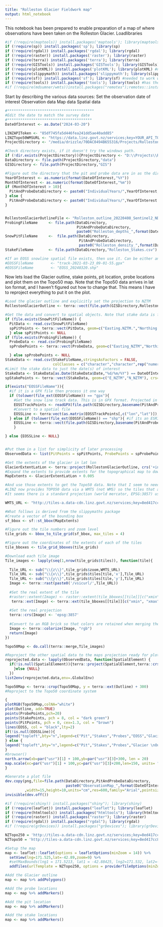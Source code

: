```yaml
---
title: "Rolleston Glacier Fieldwork map"
output: html_notebook
---
```


This notebook has been prepared to enable preparation of a map of where observations have been taken on the Rolleston Glacier.
Loadlibraries
```r
#if (!require(maptools)) install.packages('maptools'); library(maptools)
if (!require(sp)) install.packages('sp'); library(sp)
if (!require(rgdal)) install.packages('rgdal'); library(rgdal)
if (!require(raster)) install.packages('raster'); library(raster)
if (!require(terra)) install.packages('terra'); library(terra)
if (!require(GISTools)) install.packages('GISTools'); library(GISTools)
if (!require(plotKML)) install.packages('plotKML'); library(plotKML) #needed to read in the GPX data
if (!require(slippymath)) install.packages('slippymath'); library(slippymath) #needed to figure ouot wmts tiles
if (!require(sf)) install.packages('sf'); library(sf) #needed to work with slippymath
if (!require(tools)) install.packages('tools'); library(tools) #has the very useful file_ext() function
#if (!require(mdsumner/wmts))install.packages("remotes");remotes::install_github("mdsumner/wmts"); library(wmts)
```


Start by describing the various data sources:
Set the observation date of interest
Observation data
Map data
Spatial data
```r
#****************************************
#Edit the date to match the survey date
#***************************************
DateOfInterest <- as.Date("2024-03-20")

LINZAPIToken <- "85df745fa5d446fea241dd5ae40add85"
LINZTopo50WMSURL <- "https://data.linz.govt.nz/services;key=YOUR_API_TOKEN/wms?service=WMS&version=1.1.1&request=GetMap&layers=layer-50767&format=image/png&width=364&height=400&bbox=LonMin,LatMin,LonMax,LatMax"
ProjectDirectory <- "/media/drizzle/70DAC0494B655316/Projects/Rolleston Glacier/RollMassBal"

#Check directory exists, if it doesn't try the windows path.
if (!dir.exists(ProjectDirectory)){ProjectDirectory <- "D:\\Projects\\Rolleston Glacier\\RollMassBal"}
DataDirectory <- file.path(ProjectDirectory,"data")
GISDirectory <- file.path(ProjectDirectory,"GIS")

#Figure out the directory that the pit and probe data are in as the directory naming convention is based on the mass balance year range.
YearOfInterest <- as.numeric(format(DateOfInterest,"%Y"))
MonthOfInterest <- as.numeric(format(DateOfInterest,"%m"))
if (MonthOfInterest > 10){
  PitAndProbeDataDirectory <- paste0("IndividualYears/",YearOfInterest,"-",YearOfInterest + 1)
} else {
  PitAndProbeDataDirectory <- paste0("IndividualYears/",YearOfInterest - 1,"-",YearOfInterest)
}


RollestonGlacierOutlineFile <- "Rolleston_outline_20220408_Sentinel2_NDSI.shp"
ProbingFileName     <- file.path(DataDirectory,
                                 PitAndProbeDataDirectory,
                                 paste0("Rolleston_depths_",format(DateOfInterest,"%Y%m%d"),".csv"))
SnowPitFileName     <-  file.path(DataDirectory,
                                  PitAndProbeDataDirectory,
                                  paste0("Rolleston_density_",format(DateOfInterest,"%Y%m%d"),".csv"))
StakeFileName       <- file.path(DataDirectory,"Rolleston_Stakes.csv")

#If an EOSS snowline spatial file exists, then use it. Can be either an ESRI shapefile or a GPX file which the MapToaster iphone app can produce.
#EOSSFileName        <- "track-2021-03-23_09-01-55.gpx"
#EOSSFileName        <- "EOSS_20240320.shp"
```

Now lets load the Glacier outline, stake points, pit location, probe locations and plot them on the Topo50 map.
Note that the Topo50 data arrives in lat lon format, and I haven't figured out how to change that. This means I have to reproject everything to put it on the plot.
```r
#Load the glacier outline and explicitly set the projection to NZTM
RollestonGlacierOutline <- terra::vect(file.path(GISDirectory,RollestonGlacierOutlineFile)) %>% terra::project(y="epsg:2193")

#Get the data and convert to spatial objects. Note that stake data is for all years, so is in a different directory
if (file.exists(SnowPitFileName)) {
  PitData <- read.csv(SnowPitFileName)
  spPitPoints <- terra::vect(PitData, geom=c("Easting.NZTM.","Northing.NZTM."), crs="epsg:2193")
  } else spPitPoints <- NULL
if (file.exists(ProbingFileName)) {
  ProbeData <- read.csv(ProbingFileName)
  spProbePoints <- terra::vect(ProbeData, geom=c("Easting_NZTM","Northing_NZTM"), crs="epsg:2193")

  } else spProbePoints <- NULL
StakeData <- read.csv(StakeFileName,stringsAsFactors = FALSE,
                      colClasses = c("character","character",rep("numeric",5),"character"))
#Limit the stake data to just the date(s) of interest
StakeData <- StakeData[as.Date(StakeData$Date,"%d/%m/%Y") == DateOfInterest,]
spStakePoints <- terra::vect(StakeData, geom=c("E_NZTM","N_NZTM"), crs="epsg:2193")

if(exists("EOSSFileName")){
  #if it is a GPX file then process it one way
  if (tolower(file_ext(EOSSFileName)) == "gpx"){
    #Get the snow line track data. This is in GPX format. Projected in WGS84
    EOSSTrackPoints <- readGPX(file.path(GISDirectory,basename(PitAndProbeDataDirectory),EOSSFileName))[["tracks"]][[1]][[1]]
    #Convert to a spatial file
    EOSSLine <- terra:vect(as.matrix(EOSSTrackPoints[,c("lon","lat")]), type="lines",crs="epsg:4326")
  } else if (tolower(file_ext(EOSSFileName)) == "shp"){ #if its an ESRI shapefile, process accordingly
    EOSSLine <- terra::vect(file.path(GISDirectory,basename(PitAndProbeDataDirectory),EOSSFileName)) 
    }

} else {EOSSLine <- NULL}


#Put them in a list for simplicity of later processing
ObservedData <- list(PitPoints = spPitPoints, ProbePoints = spProbePoints, StakePoints = spStakePoints, Outline = RollestonGlacierOutline, EOSS = EOSSLine)

#Get the extents of the glacier in lat lon
GlacierExtentLatLon <- terra::project(RollestonGlacierOutline, crs('+init=epsg:4326')) %>% terra::ext()
#Expand the extents to provide extents for the topographical map to download
MapExtents <- GlacierExtentLatLon + 0.005

#And use those extents to get the Topo50 data. Note that I seem to need to download the data first, then load it into R.
#LINZ now provides TOPO50 data via a WMTS (not WMS) so the tiles that are wanted needed to be figured out before they are requested. 
#It seems there is a standard projection (world mercator, EPSG:3857) used for WMTS

WMTS_URL <- "http://tiles-a.data-cdn.linz.govt.nz/services;key=8ed417cc81ea45a0b92d597307229b80/tiles/v4/layer=52343/EPSG:3857/{z}/{x}/{y}.png"

#What follows is derived from the slippymaths package
#Create a vector of the bounding box
sf_bbox <- sf::st_bbox(MapExtents)

#Figure out the tile numbers and zoom level
tile_grids <- bbox_to_tile_grid(sf_bbox, max_tiles = 4)

#Figure out the coordinates of the extents of each of the tiles
tile_bboxes <- tile_grid_bboxes(tile_grids)

#Download each tile image
Tile_images <- lapply(seq(1,nrow(tile_grids$tiles)), function(tile){
  
  Tile_URL <- sub("\\{z\\}",tile_grids$zoom,WMTS_URL)
  Tile_URL <- sub("\\{x\\}",tile_grids$tiles[tile,'x'],Tile_URL)
  Tile_URL <- sub("\\{y\\}",tile_grids$tiles[tile,'y'],Tile_URL)
  Image <- terra::rast(paste0('/vsicurl/',Tile_URL))
  
  #Set the real extent of the tile
  #raster::extent(Image) <- raster::extent(tile_bboxes[[tile]][c("xmin", "xmax", "ymin", "ymax")])
   terra::ext(Image) <- terra::ext(tile_bboxes[[tile]][c("xmin", "xmax", "ymin", "ymax")])
  
  #Set the real projection
  terra::crs(Image) <- 'epsg:3857'
  
  #Convert to an RGB brick so that colors are retained when merging them later
  Image <- terra::colorize(Image, "rgb")
  return(Image)
})

Topo50Map <- do.call(terra::merge,Tile_images)

#Reproject the other spatial data to the maps projection ready for plotting
reprojected.data <- lapply(ObservedData, function(SpatialElement) {
  if(!is.null(SpatialElement)){terra::project(SpatialElement,terra::crs(Topo50Map))
    }else {NULL}
  })
list2env(reprojected.data,env=.GlobalEnv)

Topo50Map <- terra::crop(Topo50Map, y = terra::ext(Outline) + 300)
#Reproject to the Topo50 coordinate system

{
plotRGB(Topo50Map,colNA="white")
plot(Outline, add=TRUE)
points(ProbePoints,pch=20)
points(StakePoints, pch = 8, col = "dark green")
points(PitPoints, pch = 0, cex=1.3, col = "brown")
lines(EOSS, col = "black",lty=2)
if(!is.null(EOSSLine)){
legend("topleft",bty="n",legend=c("Pit","Stakes","Probes","EOSS","Glacier \nOutline"),pch=c(0,8,20,NA,NA),pt.cex=c(1.3,1,1,NA,NA),merge=TRUE,lty=c(-1,-1,-1,2,1))
} else {
legend("topleft",bty="n",legend=c("Pit","Stakes","Probes","Glacier \nOutline"),pch=c(0,8,20,NA),pt.cex=c(1.3,1,1,NA),merge=TRUE,lty=c(-1,-1,-1,1),col=c("brown","dark green","black","black"))
}
#browser()
north.arrow(xb=par("usr")[1] + 100,yb=par("usr")[3]+300, len = 20)
map.scale(xc=par("usr")[1] + 100,yc=par("usr")[3]+200,len=150, units= "metres", ndivs=1, subdiv = 150)
}

#Generate a plot file
dev.copy(png,file=file.path(DataDirectory,PitAndProbeDataDirectory,
                            paste0("ObservationMap_",format(DateOfInterest,"%Y%m%d"),".png"))
         ,width=15,height=10,units="cm",res=600,family="Arial",pointsize=6)
invisible(dev.off())
```


```r
#if (!require(shiny)) install.packages("shiny"); library(shiny)
if (!require(leaflet)) install.packages("leaflet"); library(leaflet)
if (!require(htmltools)) install.packages("htmltools"); library(htmltools)
if (!require(raster)) install.packages("raster"); library(raster)
if (!require(rgdal)) install.packages("rgdal"); library(rgdal)
#if (!require(grDevices)) install.packages("grDevices"); library(grDevices)

NZTopo250 = 'http://tiles-a.data-cdn.linz.govt.nz/services;key=8ed417cc81ea45a0b92d597307229b80/tiles/v4/layer=52324/EPSG:3857/{z}/{x}/{y}.png'
NZTopo50 = 'http://tiles-a.data-cdn.linz.govt.nz/services;key=8ed417cc81ea45a0b92d597307229b80/tiles/v4/layer=52343/EPSG:3857/{z}/{x}/{y}.png'

#Setup the map
map <- leaflet::leaflet(options = leafletOptions(minZoom = 14)) %>% 
  setView(lng=171.525,lat=-42.89,zoom=9) %>%
  #setMaxBounds(lng1 = 171.5213, lat1 = -42.88425, lng2=171.532, lat2=-42.89375) %>% 
  addTiles(urlTemplate = NZTopo250, options = providerTileOptions(minZoom=2),attribution = "<a href=\"http://https://www.linz.govt.nz/\">LINZ</a>")

#Add the Glacier outline
map <- map %>% addPolygons()

#Add the probe locations
map <- map %>% addMarkers()

#Add the pit location
map <- map %>% addMarkers()

#Add the stake locations
map <- map %>% addMarkers()


  
```

